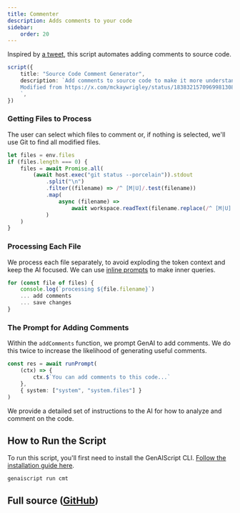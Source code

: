 ```yaml
---
title: Commenter
description: Adds comments to your code
sidebar:
    order: 20
---
```



Inspired by [a tweet](https://x.com/mckaywrigley/status/1838321570969981308), this script automates adding comments to source code.

```ts title="cmt.genai.mts"
script({
    title: "Source Code Comment Generator",
    description: `Add comments to source code to make it more understandable for AI systems or human developers.
    Modified from https://x.com/mckaywrigley/status/1838321570969981308.
    `,
})
```

### Getting Files to Process

The user can select which files to comment or, if nothing is selected, we'll use Git to find all modified files.

```ts
let files = env.files
if (files.length === 0) {
    files = await Promise.all(
        (await host.exec("git status --porcelain")).stdout
            .split("\n")
            .filter((filename) => /^ [M|U]/.test(filename))
            .map(
                async (filename) =>
                    await workspace.readText(filename.replace(/^ [M|U] /, ""))
            )
    )
}
```

### Processing Each File

We process each file separately, to avoid exploding the token context and keep the AI focused.
We can use [inline prompts](/genaiscript/reference/scripts/inline-prompts) to make inner queries.

```ts
for (const file of files) {
    console.log(`processing ${file.filename}`)
    ... add comments
    ... save changes
}
```

### The Prompt for Adding Comments

Within the `addComments` function, we prompt GenAI to add comments. We do this twice to increase the likelihood of generating useful comments.

```ts
const res = await runPrompt(
    (ctx) => {
        ctx.$`You can add comments to this code...`
    },
    { system: ["system", "system.files"] }
)
```

We provide a detailed set of instructions to the AI for how to analyze and comment on the code.

## How to Run the Script

To run this script, you'll first need to install the GenAIScript CLI. [Follow the installation guide here](https://microsoft.github.io/genaiscript/getting-started/installation).

```shell
genaiscript run cmt
```

## Full source ([GitHub](https://github.com/microsoft/genaiscript/blob/main/packages/vscode/genaisrc/cmt.genai.mts))

<Code code={source} wrap={true} lang="ts" title="cmt.genai.mts" />
